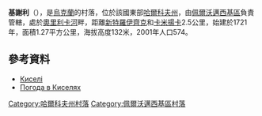 {{coord|49|26|7|N|36|25|0|E|scale:100000_region:UA|display=title}}

'''基謝利'''（{{lang-uk|Киселі}}），是[[烏克蘭|烏克蘭]]的村落，位於該國東部[[哈爾科夫州|哈爾科夫州]]，由[[佩爾沃邁西基區|佩爾沃邁西基區]]負責管轄，處於[[奧里利卡河|奧里利卡河]]畔，距離[[新特羅伊齊克_(巴拉克列亞區)|新特羅伊齊克]]和[[卡米揚卡_(佩爾沃邁西基區)|卡米揚卡]]2.5公里，始建於1721年，面積1.27平方公里，海拔高度132米，2001年人口574。

==參考資料==
*[http://w1.c1.rada.gov.ua/pls/z7502/A005?rdat1=09.01.2009&rf7571=33853 Киселі]{{dead link|date=2017年12月 |bot=InternetArchiveBot |fix-attempted=yes }}
*[http://weather.in.ua/ua/har'kovskaja/10480/ Погода в Киселях] {{Wayback|url=http://weather.in.ua/ua/har'kovskaja/10480/ |date=20160323030431 }}

{{DEFAULTSORT:Киселі}}
[[Category:哈爾科夫州村落|Category:哈爾科夫州村落]]
[[Category:佩爾沃邁西基區村落|Category:佩爾沃邁西基區村落]]


{{Kharkiv-geo-stub}}